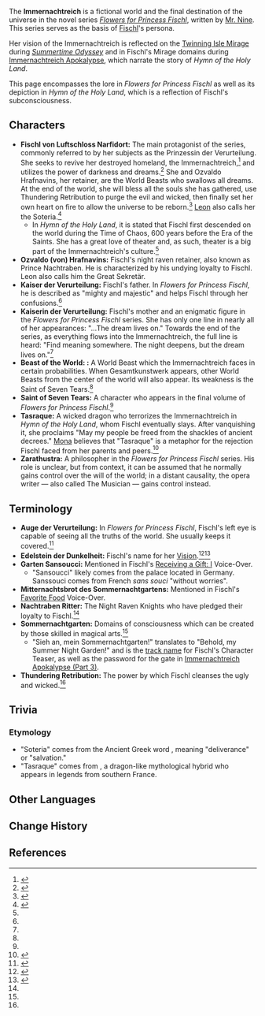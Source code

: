 {{Terminology Infobox
|type         = Lore
|image        = Domain Immernachtreich Keep.png
|caption      = [[Immernachtreich Keep]], Fischl's Immernachtreich-inspired domain during Summertime Odyssey
|region       = Teyvat
|affiliation  = Mr. Nine
|affiliation2 = Flowers for Princess Fischl
}}
The '''Immernachtreich''' {{lang|en=Evernight Kingdom}} is a fictional world and the final destination of the universe in the novel series ''[[Flowers for Princess Fischl]]'', written by [[Mr. Nine]]. This series serves as the basis of [[Fischl]]'s persona.

Her vision of the Immernachtreich is reflected on the [[Twinning Isle/2.8|Twinning Isle Mirage]] during ''[[Summertime Odyssey]]'' and in Fischl's Mirage domains during [[Immernachtreich Apokalypse]], which narrate the story of ''Hymn of the Holy Land''.

This page encompasses the lore in ''Flowers for Princess Fischl'' as well as its depiction in ''Hymn of the Holy Land'', which is a reflection of Fischl's subconsciousness.

==Characters==
* '''Fischl von Luftschloss Narfidort:''' {{lang|en=Fischl of the Sky Castle Narfidort}} The main protagonist of the series, commonly referred to by her subjects as the Prinzessin der Verurteilung. She seeks to revive her destroyed homeland, the Immernachtreich,<ref name="FFPF">{{Ref/Book|Flowers for Princess Fischl|1}}</ref> and utilizes the power of darkness and dreams.<ref name="IA1">{{Ref/Quest|Immernachtreich Apokalypse (Part 1)}}</ref> She and Ozvaldo Hrafnavins, her retainer, are the World Beasts who swallows all dreams. At the end of the world, she will bless all the souls she has gathered, use Thundering Retribution to purge the evil and wicked, then finally set her own heart on fire to allow the universe to be reborn.<ref name="FischlCS">{{Ref/CS|Fischl|Flowers for Princess Fischl: Phantasmagoria}}</ref> [[Leon]] also calls her the Soteria.<ref name="IA3">{{Ref/Quest|Immernachtreich Apokalypse (Part 3)}}</ref>
** In ''Hymn of the Holy Land'', it is stated that Fischl first descended on the world during the Time of Chaos, 600 years before the Era of the Saints. She has a great love of theater and, as such, theater is a big part of the Immernachtreich's culture.<ref name="IA1" />
* '''Ozvaldo (von) Hrafnavins:''' Fischl's night raven retainer, also known as Prince Nachtraben. He is characterized by his undying loyalty to Fischl. Leon also calls him the Great Sekretär.
* '''Kaiser der Verurteilung:''' {{lang|en=Emperor of Condemnation}} Fischl's father. In ''Flowers for Princess Fischl'', he is described as "mighty and majestic" and helps Fischl through her confusions.<ref name="FFPF" />
* '''Kaiserin der Verurteilung:''' {{lang|en=Emperess of Condemnation}} Fischl's mother and an enigmatic figure in the ''Flowers for Princess Fischl'' series. She has only one line in nearly all of her appearances: "...The dream lives on." Towards the end of the series, as everything flows into the Immernachtreich, the full line is heard: "Find meaning somewhere. The night deepens, but the dream lives on."<ref name="FFPF" />
* '''Beast of the World: {{w|Gesamtkunstwerk}}:''' A World Beast which the Immernachtreich faces in certain probabilities. When Gesamtkunstwerk appears, other World Beasts from the center of the world will also appear. Its weakness is the Saint of Seven Tears.<ref name="FFPF" />
* '''Saint of Seven Tears:''' A character who appears in the final volume of ''Flowers for Princess Fischl''.<ref name="FFPF" />
* '''Tasraque:''' A wicked dragon who terrorizes the Immernachtreich in ''Hymn of the Holy Land'', whom Fischl eventually slays. After vanquishing it, she proclaims "May my people be freed from the shackles of ancient decrees." [[Mona]] believes that "Tasraque" is a metaphor for the rejection Fischl faced from her parents and peers.<ref name="IA2">{{Ref/Quest|Immernachtreich Apokalypse (Part 2)}}</ref>
* '''Zarathustra:''' A philosopher in the ''Flowers for Princess Fischl'' series. His role is unclear, but from context, it can be assumed that he normally gains control over the will of the world; in a distant causality, the opera writer &mdash; also called The Musician &mdash; gains control instead.

==Terminology==
* '''Auge der Verurteilung:''' In ''Flowers for Princess Fischl'', Fischl's left eye is capable of seeing all the truths of the world. She usually keeps it covered.<ref>{{Ref/VO|Fischl|More About Fischl: II}}</ref>
* '''Edelstein der Dunkelheit:''' Fischl's name for her [[Vision]].<ref>{{Ref/VO|Fischl|About the Vision}}</ref><ref>{{Ref/CS|Fischl|Vision}}</ref>
* '''Garten Sansoucci:''' Mentioned in Fischl's [[Fischl/Voice-Overs#Receiving a Gift: I|Receiving a Gift: I]] Voice-Over.
** "Sansoucci" likely comes from the {{w|Sanssouci}} palace located in Germany. Sanssouci comes from French ''sans souci'' "without worries".
* '''Mitternachtsbrot des Sommernachtgartens:''' Mentioned in Fischl's [[Fischl/Voice-Overs#Favorite Food|Favorite Food]] Voice-Over.
* '''Nachtraben Ritter:''' The Night Raven Knights who have pledged their loyalty to Fischl.<ref name="IA1" />
* '''Sommernachtgarten:''' Domains of consciousness which can be created by those skilled in magical arts.<ref name="FFPF" />
** "Sieh an, mein Sommernachtgarten!" translates to "Behold, my Summer Night Garden!" and is the [[Sieh an, mein Sommernachtgarten!|track name]] for Fischl's Character Teaser, as well as the password for the gate in [[Immernachtreich Apokalypse (Part 3)]].
* '''Thundering Retribution:''' The power by which Fischl cleanses the ugly and wicked.<ref name="FischlCS" />

==Trivia==
===Etymology===
* "Soteria" comes from the Ancient Greek word {{lang|mini=1|grc={{wt|σωτηρία}}|grc_rm=sōtēríā}}, meaning "deliverance" or "salvation."
* "Tasraque" comes from {{w|Tarasque}}, a dragon-like mythological hybrid who appears in legends from southern France.

==Other Languages==
{{Other Languages
|en      = Immernachtreich
|en_lang = de
|en_tl   = Evernight Kingdom
|zhs     = 幽夜净土
|zhs_rm  = Yōuyè Jìngtǔ
|zht     = 幽夜淨土
|zht_rm  = Yōuyè Jìngtǔ
|zh_tl   = Serene-Night {{w|Pure land|Pure Land}}
|ja      = {{rubi|幽|ゆう|夜|や|浄|じょう|土|ど}}
|ja_rm   = Yuuya Joudo
|ja_tl   = Serene-Night {{w|Pure land|Pure Land}}
|ko      = 유야 정토
|ko_rm   = Yuya Jeongto
|ko_tl   = Lonely Night Elysium
|es      = Reino de la Noche Eterna
|es_tl   = Realm of the Eternal Night
|fr      = Empire de la nuit éternelle
|fr_tl   = Empire of the Eternal Night
|ru      = Нирвана Ночи
|ru_tl   = Nirvana of the Night
|th      = ดินแดนแห่งราตรีบริสุทธิ์
|th_rm   = 
|th_tl   = 
|vi      = Vương Đô U Ám
|vi_tl   = 
|de      = Immernachtreich
|id      = Immernachtreich
|pt      = Reino da Noite Eterna
|pt_tl   = Realm of the Eternal Night
|tr      = Immernachtreich
|it      = Immernachtreich
}}

==Change History==
{{Change History|introduced=1.0}}

==References==
{{Reflist|2}}